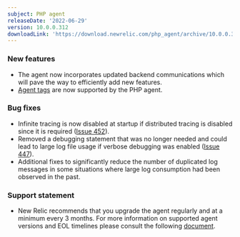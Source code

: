 ```yaml
---
subject: PHP agent
releaseDate: '2022-06-29'
version: 10.0.0.312
downloadLink: 'https://download.newrelic.com/php_agent/archive/10.0.0.312'
---
```


### New features ###
* The agent now incorporates updated backend communications which will pave the way to efficiently add new features.
* [Agent tags](/docs/new-relic-solutions/new-relic-one/core-concepts/use-tags-help-organize-find-your-data/) are now supported by the PHP agent.

### Bug fixes ###
* Infinite tracing is now disabled at startup if distributed tracing is disabled since it is required ([Issue 452](https://github.com/newrelic/newrelic-php-agent/issues/452)).
* Removed a debugging statement that was no longer needed and could lead to large log file usage if verbose debugging was enabled ([Issue 447](https://github.com/newrelic/newrelic-php-agent/issues/447)).
* Additional fixes to significantly reduce the number of duplicated log messages in some situations where large log consumption had been observed in the past.

### Support statement ###
* New Relic recommends that you upgrade the agent regularly and at a minimum every 3 months. For more information on supported agent versions and EOL timelines please consult the following [document](https://docs.newrelic.com/docs/apm/agents/php-agent/getting-started/php-agent-eol-policy/).

